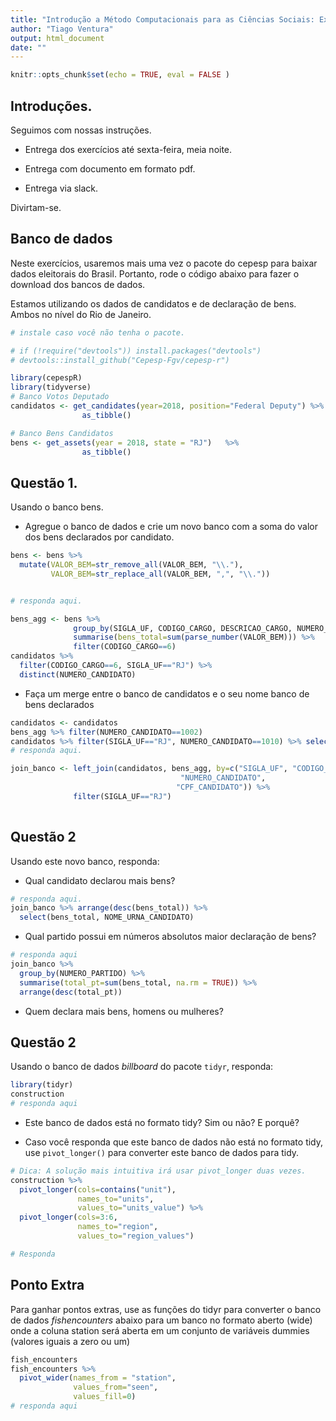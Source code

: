 ```yaml
---
title: "Introdução a Método Computacionais para as Ciências Sociais: Exercício 4"
author: "Tiago Ventura"
output: html_document
date: ""
---
```


```r
knitr::opts_chunk$set(echo = TRUE, eval = FALSE )
```

## Introduções. 
  
Seguimos com nossas instruções. 

- Entrega dos exercícios até sexta-feira, meia noite. 

- Entrega com documento em formato pdf. 

- Entrega via slack. 

Divirtam-se. 

## Banco de dados

Neste exercícios, usaremos mais uma vez o pacote do cepesp para baixar dados eleitorais do Brasil. Portanto, rode o código abaixo para fazer o download dos bancos de dados. 

Estamos utilizando os dados de candidatos e de declaração de bens. Ambos no nível do Rio de Janeiro.

```r
# instale caso você não tenha o pacote. 

# if (!require("devtools")) install.packages("devtools")
# devtools::install_github("Cepesp-Fgv/cepesp-r")

library(cepespR)
library(tidyverse)
# Banco Votos Deputado
candidatos <- get_candidates(year=2018, position="Federal Deputy") %>% 
                as_tibble()

# Banco Bens Candidatos
bens <- get_assets(year = 2018, state = "RJ")   %>%
                as_tibble()
```

## Questão 1.

Usando o banco bens. 

- Agregue o banco de dados e crie um novo banco com a soma do valor dos bens declarados por candidato.

```r

bens <- bens %>%
  mutate(VALOR_BEM=str_remove_all(VALOR_BEM, "\\."), 
         VALOR_BEM=str_replace_all(VALOR_BEM, ",", "\\.")) 


# responda aqui.

bens_agg <- bens %>%
              group_by(SIGLA_UF, CODIGO_CARGO, DESCRICAO_CARGO, NUMERO_CANDIDATO, CPF_CANDIDATO)%>%
              summarise(bens_total=sum(parse_number(VALOR_BEM))) %>%
              filter(CODIGO_CARGO==6)
candidatos %>%
  filter(CODIGO_CARGO==6, SIGLA_UF=="RJ") %>%
  distinct(NUMERO_CANDIDATO)
```

- Faça um merge entre o banco de candidatos e o seu nome banco de bens declarados

```r
candidatos <- candidatos 
bens_agg %>% filter(NUMERO_CANDIDATO==1002)
candidatos %>% filter(SIGLA_UF=="RJ", NUMERO_CANDIDATO==1010) %>% select(SIGLA_UF, CODIGO_CARGO,NUMERO_CANDIDATO, CPF_CANDIDATO)
# responda aqui.

join_banco <- left_join(candidatos, bens_agg, by=c("SIGLA_UF", "CODIGO_CARGO", 
                                      "NUMERO_CANDIDATO", 
                                     "CPF_CANDIDATO")) %>%
              filter(SIGLA_UF=="RJ")
                    
```

## Questão 2

Usando este novo banco, responda:

- Qual candidato declarou mais bens?

```r
# responda aqui.
join_banco %>% arrange(desc(bens_total)) %>%
  select(bens_total, NOME_URNA_CANDIDATO)
```

- Qual partido possui em números absolutos maior declaração de bens?

```r

# responda aqui
join_banco %>%
  group_by(NUMERO_PARTIDO) %>%
  summarise(total_pt=sum(bens_total, na.rm = TRUE)) %>%
  arrange(desc(total_pt))
```


- Quem declara mais bens, homens ou mulheres?

## Questão 2

Usando o banco de dados *billboard* do pacote `tidyr`, responda:

```r
library(tidyr)
construction
# responda aqui
```

- Este banco de dados está no formato tidy? Sim ou não? E porquê?

- Caso você responda que este banco de dados não está no formato tidy, use `pivot_longer()` para converter este banco de dados para tidy. 

```r

# Dica: A solução mais intuitiva irá usar pivot_longer duas vezes. 
construction %>%
  pivot_longer(cols=contains("unit"), 
               names_to="units", 
               values_to="units_value") %>%
  pivot_longer(cols=3:6, 
               names_to="region", 
               values_to="region_values") 

# Responda

```

## Ponto Extra

Para ganhar pontos extras, use as funções do tidyr para converter o banco de dados *fishencounters* abaixo para um banco no formato aberto (wide) onde a coluna station será aberta em um conjunto de variáveis dummies (valores iguais a zero ou um)

```r
fish_encounters
fish_encounters %>%
  pivot_wider(names_from = "station", 
              values_from="seen", 
              values_fill=0)
# responda aqui

```

